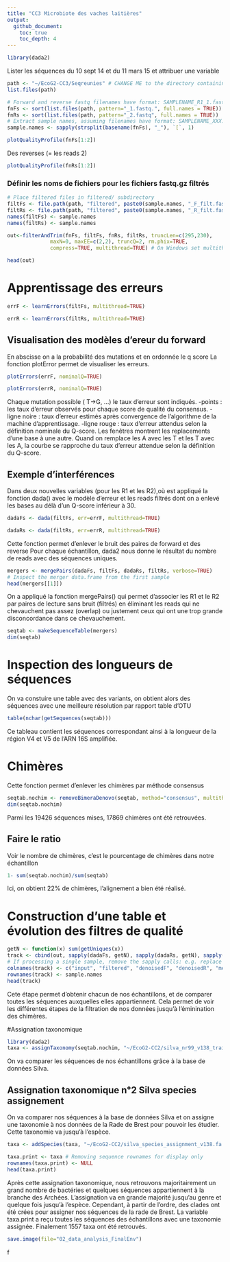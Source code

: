 ```yaml
---
title: "CC3 Microbiote des vaches laitières"
output: 
  github_document:
    toc: true
    toc_depth: 4
---
```


```r
library(dada2)
```
Lister les séquences du 10 sept 14 et du 11 mars 15 et attribuer une variable
```r
path <- "~/EcoG2-CC3/Seqreunies" # CHANGE ME to the directory containing the fastq files after unzipping.
list.files(path)
```

```r
# Forward and reverse fastq filenames have format: SAMPLENAME_R1_1.fastq and SAMPLENAME_R2_1.fastq
fnFs <- sort(list.files(path, pattern="_1.fastq.", full.names = TRUE))
fnRs <- sort(list.files(path, pattern="_2.fastq", full.names = TRUE))
# Extract sample names, assuming filenames have format: SAMPLENAME_XXX.fastq
sample.names <- sapply(strsplit(basename(fnFs), "_"), `[`, 1)
```

```r
plotQualityProfile(fnFs[1:2])
```

Des reverses (= les reads 2)
```r
plotQualityProfile(fnRs[1:2])
```

### Définir les noms de fichiers pour les fichiers fastq.gz filtrés
```r
# Place filtered files in filtered/ subdirectory
filtFs <- file.path(path, "filtered", paste0(sample.names, "_F_filt.fastq.gz"))
filtRs <- file.path(path, "filtered", paste0(sample.names, "_R_filt.fastq.gz"))
names(filtFs) <- sample.names
names(filtRs) <- sample.names
```

```r
out<-filterAndTrim(fnFs, filtFs, fnRs, filtRs, truncLen=c(295,230),
              maxN=0, maxEE=c(2,2), truncQ=2, rm.phix=TRUE,
              compress=TRUE, multithread=TRUE) # On Windows set multithread=FALSE
```

```r
head(out)
```


# Apprentissage des erreurs 

```r
errF <- learnErrors(filtFs, multithread=TRUE)
```

```r
errR <- learnErrors(filtRs, multithread=TRUE)
```

## Visualisation des modèles d'ereur du forward

En abscisse on a la probabilité des mutations et en ordonnée le q score
La fonction plotError permet de visualiser les erreurs. 

```r
plotErrors(errF, nominalQ=TRUE)
```

```r
plotErrors(errR, nominalQ=TRUE)
```
Chaque mutation possible ( T→G, ...) le taux d'erreur sont indiqués. 
-points : les taux d'erreur observés pour chaque score de qualité du consensus. 
-ligne noire : taux d'erreur estimés après convergence de l'algorithme de la machine d'apprentissage. 
-ligne rouge : taux d'erreur attendus selon la définition nominale du Q-score.
Les fenêtres montrent les replacements d'une base à une autre.
Quand on remplace les A avec les T et les T avec les A, la courbe se rapproche du taux d'erreur attendue selon la définition du Q-score.


## Exemple d'interférences

Dans deux nouvelles variables (pour les R1 et les R2),où est appliqué la fonction dada() avec le modèle d'erreur et les reads filtrés dont on a enlevé les bases au délà d'un Q-score inférieur à 30. 
```r
dadaFs <- dada(filtFs, err=errF, multithread=TRUE)
```

```r
dadaRs <- dada(filtRs, err=errR, multithread=TRUE)
```

Cette fonction permet d'enlever le bruit des paires de forward et des reverse 
Pour chaque échantillon, dada2 nous donne le résultat du nombre de reads avec des séquences uniques. 
```r
mergers <- mergePairs(dadaFs, filtFs, dadaRs, filtRs, verbose=TRUE)
# Inspect the merger data.frame from the first sample
head(mergers[[1]])
```
On a appliqué la fonction mergePairs() qui permet d'associer les R1 et le R2 par paires de lecture sans bruit (filtrés) en éliminant les reads qui ne chevauchent pas assez (overlap) ou justement ceux qui ont une trop grande disconcordance dans ce chevauchement.
```r
seqtab <- makeSequenceTable(mergers)
dim(seqtab)
```

# Inspection des longueurs de séquences


On va constuire une table avec des variants, on obtient alors des séquences avec une meilleure résolution par rapport table d'OTU
```r
table(nchar(getSequences(seqtab)))
```

Ce tableau contient les séquences correspondant ainsi à la longueur de la région V4 et V5 de l'ARN 16S amplifiée.


# Chimères

Cette fonction permet d'enlever les chimères par méthode consensus 

```r
seqtab.nochim <- removeBimeraDenovo(seqtab, method="consensus", multithread=TRUE, verbose=TRUE)
dim(seqtab.nochim)
```

Parmi les 19426 séquences mises, 17869 chimères ont été retrouvées. 

## Faire le ratio

Voir le nombre de chimères, c'est le pourcentage de chimères dans notre échantillon
```r
1- sum(seqtab.nochim)/sum(seqtab)
```
Ici, on obtient 22% de chimères, l'alignement a bien été réalisé.

# Construction d'une table et évolution des filtres de qualité

```r
getN <- function(x) sum(getUniques(x))
track <- cbind(out, sapply(dadaFs, getN), sapply(dadaRs, getN), sapply(mergers, getN), rowSums(seqtab.nochim))
# If processing a single sample, remove the sapply calls: e.g. replace sapply(dadaFs, getN) with getN(dadaFs)
colnames(track) <- c("input", "filtered", "denoisedF", "denoisedR", "merged", "nonchim")
rownames(track) <- sample.names
head(track)
```
Cete étape permet d'obtenir chacun de nos échantillons, et de comparer toutes les séquences auxquelles elles appartiennent. Cela permet de voir les différentes étapes de la filtration de nos données jusqu'à l'éminination des chimères. 


#Assignation taxonomique

```r
library(dada2)
taxa <- assignTaxonomy(seqtab.nochim, "~/EcoG2-CC2/silva_nr99_v138_train_set.fa.gz", multithread=TRUE)
```
On va comparer les séquences de nos échantillons grâce à la base de données Silva.

## Assignation taxonomique n°2 Silva species assignement

On va comparer nos séquences à la base de données Silva et on assigne une taxonomie à nos données de la Rade de Brest pour pouvoir les étudier. Cette taxonomie va jusqu'à l'espèce. 
```r
taxa <- addSpecies(taxa, "~/EcoG2-CC2/silva_species_assignment_v138.fa.gz")
```
```r
taxa.print <- taxa # Removing sequence rownames for display only
rownames(taxa.print) <- NULL
head(taxa.print)
```
Après cette assignation taxonomique, nous retrouvons majoritairement un grand nombre de bactéries et quelques séquences appartiennent à la branche des Archées. L'assignation va en grande majorité jusqu'au genre et quelque fois jusqu'à l'espèce. Cependant, à partir de l'ordre, des clades ont été crées pour assigner nos séquences de la rade de Brest. 
La variable taxa.print a reçu toutes les séquences des échantillons avec une taxonomie assignée. Finalement 1557 taxa ont été retrouvés.

```r
save.image(file="02_data_analysis_FinalEnv")
```

f


